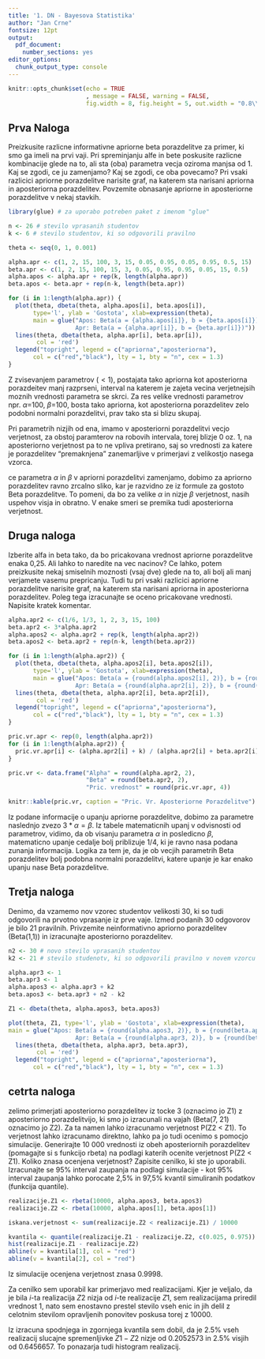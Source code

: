 ---
title: '1. DN - Bayesova Statistika'
author: "Jan Crne"
fontsize: 12pt
output:
  pdf_document:
    number_sections: yes
editor_options:
  chunk_output_type: console
---

```{r setup, include=FALSE}
knitr::opts_chunk$set(echo = TRUE
                      , message = FALSE, warning = FALSE,
                      fig.width = 8, fig.height = 5, out.width = "0.8\\textwidth")
```

## Prva Naloga
\textbf{NAVODILO:} Preizkusite razlicne informativne apriorne beta porazdelitve za primer, ki smo ga imeli na prvi vaji. Pri spreminjanju alfe in bete poskusite razlicne kombinacije glede na to, ali sta (oba) parametra vecja oziroma manjsa od 1. Kaj se zgodi, ce ju zamenjamo? Kaj se zgodi, ce oba povecamo? Pri vsaki razlicici apriorne porazdelitve narisite graf, na katerem sta narisani apriorna in aposteriorna porazdelitev. Povzemite obnasanje apriorne in aposteriorne porazdelitve v nekaj stavkih.


```{r}
library(glue) # za uporabo potreben paket z imenom "glue"

n <- 26 # stevilo vprasanih studentov
k <- 6 # stevilo studentov, ki so odgovorili pravilno

theta <- seq(0, 1, 0.001)

alpha.apr <- c(1, 2, 15, 100, 3, 15, 0.05, 0.95, 0.05, 0.95, 0.5, 15)
beta.apr <- c(1, 2, 15, 100, 15, 3, 0.05, 0.95, 0.95, 0.05, 15, 0.5)
alpha.apos <- alpha.apr + rep(k, length(alpha.apr))
beta.apos <- beta.apr + rep(n-k, length(beta.apr))

```

```{r fig.width = 4, fig.height = 3, out.width = "0.5\\textwidth"}

for (i in 1:length(alpha.apr)) {
  plot(theta, dbeta(theta, alpha.apos[i], beta.apos[i]),
       type='l', ylab = 'Gostota', xlab=expression(theta),
       main = glue("Apos: Beta(a = {alpha.apos[i]}, b = {beta.apos[i]}), 
                   Apr: Beta(a = {alpha.apr[i]}, b = {beta.apr[i]})"))
  lines(theta, dbeta(theta, alpha.apr[i], beta.apr[i]),
        col = 'red')
  legend("topright", legend = c("apriorna","aposteriorna"),
       col = c("red","black"), lty = 1, bty = "n", cex = 1.3)
}
```
\textbf{KOMENTAR:} Z zvisevanjem parametrov ($<1$), postajata tako apriorna kot aposteriorna porazdeitev manj razprseni, interval na katerem je zajeta vecina verjetnejsih moznih vrednosti parametra se skrci. Za res velike vrednosti parametrov npr. $\alpha$=100, $\beta$=100, bosta tako apriorna, kot aposteriorna porazdelitev zelo podobni normalni porazdelitvi, prav tako sta si blizu skupaj.

Pri parametrih nizjih od ena, imamo v aposteriorni porazdelitvi vecjo verjetnost, za obstoj paramterov na robovih intervala, torej blizje 0 oz. 1, na aposteriorno verjetnost pa to ne vpliva pretirano, saj so vrednosti za katere je porazdelitev "premaknjena" zanemarljive v primerjavi z velikostjo nasega vzorca.

ce parametra $\alpha$ in $\beta$ v apriorni porazdelitvi zamenjamo, dobimo za apriorno porazdelitev ravno zrcalno sliko, kar je razvidno ze iz formule za gostoto Beta porazdelitve. To pomeni, da bo za velike $\alpha$ in nizje $\beta$ verjetnost, nasih uspehov visja in obratno. V enake smeri se premika tudi aposteriorna verjetnost.

## Druga naloga

\textbf{NAVODILO:} Izberite alfa in beta tako, da bo pricakovana vrednost apriorne porazdelitve enaka 0,25. Ali lahko to naredite na vec nacinov? Ce lahko, potem preizkusite nekaj smiselnih moznosti (vsaj dve) glede na to, ali bolj ali manj verjamete vasemu prepricanju. Tudi tu pri vsaki razlicici apriorne porazdelitve narisite graf, na katerem sta narisani apriorna in aposteriorna porazdelitev. Poleg tega izracunajte se oceno pricakovane vrednosti. Napisite kratek komentar.

```{r}
alpha.apr2 <- c(1/6, 1/3, 1, 2, 3, 15, 100)
beta.apr2 <- 3*alpha.apr2
alpha.apos2 <- alpha.apr2 + rep(k, length(alpha.apr2))
beta.apos2 <- beta.apr2 + rep(n-k, length(beta.apr2))

```

```{r results = 'hide', fig.width = 4, fig.height = 3, out.width = "0.5\\textwidth"}

for (i in 1:length(alpha.apr2)) {
  plot(theta, dbeta(theta, alpha.apos2[i], beta.apos2[i]),
       type='l', ylab = 'Gostota', xlab=expression(theta),
       main = glue("Apos: Beta(a = {round(alpha.apos2[i], 2)}, b = {round(beta.apos2[i], 2)}, 
                   Apr: Beta(a = {round(alpha.apr2[i], 2)}, b = {round(beta.apr2[i], 2)})"))
  lines(theta, dbeta(theta, alpha.apr2[i], beta.apr2[i]),
        col = 'red')
  legend("topright", legend = c("apriorna","aposteriorna"),
       col = c("red","black"), lty = 1, bty = "n", cex = 1.3)
}
```

```{r}
pric.vr.apr <- rep(0, length(alpha.apr2))
for (i in 1:length(alpha.apr2)) {
  pric.vr.apr[i] <- (alpha.apr2[i] + k) / (alpha.apr2[i] + beta.apr2[i] + n)
}

pric.vr <- data.frame("Alpha" = round(alpha.apr2, 2),
                      "Beta" = round(beta.apr2, 2),
                      "Pric. vrednost" = round(pric.vr.apr, 4))

knitr::kable(pric.vr, caption = "Pric. Vr. Aposteriorne Porazdelitve")

```

\textbf{KOMENTAR:} Iz podane informacije o upanju apriorne porazdelitve, dobimo za parametre naslednjo zvezo $3 * \alpha = \beta$. Iz tabele matematicnih upanj v odvisnosti od parametrov, vidimo, da ob visanju parametra $\alpha$ in posledicno $\beta$, matematicno upanje cedalje bolj priblizuje 1/4, ki je ravno nasa podana zunanja informacija. Logika za tem je, da je ob vecjih parametrih Beta porazdelitev bolj podobna normalni porazdelitvi, katere upanje je kar enako upanju nase Beta porazdelitve.

## Tretja naloga

\textbf{NAVODILO:} Denimo, da vzamemo nov vzorec studentov velikosti 30, ki so tudi odgovorili na prvotno vprasanje iz prve vaje. Izmed podanih 30 odgovorov je bilo 21 pravilnih.
Privzemite neinformativno apriorno porazdelitev (Beta(1,1)) in izracunajte aposteriorno porazdelitev.


```{r}
n2 <- 30 # novo stevilo vprasanih studentov
k2 <- 21 # stevilo studenotv, ki so odgovorili pravilno v novem vzorcu

alpha.apr3 <- 1
beta.apr3 <- 1
alpha.apos3 <- alpha.apr3 + k2
beta.apos3 <- beta.apr3 + n2 - k2

Z1 <- dbeta(theta, alpha.apos3, beta.apos3)

plot(theta, Z1, type='l', ylab = 'Gostota', xlab=expression(theta), 
main = glue("Apos: Beta(a = {round(alpha.apos3, 2)}, b = {round(beta.apos3, 2)}, 
                   Apr: Beta(a = {round(alpha.apr3, 2)}, b = {round(beta.apr3, 2)})"))
  lines(theta, dbeta(theta, alpha.apr3, beta.apr3),
        col = 'red')
  legend("topright", legend = c("apriorna","aposteriorna"),
       col = c("red","black"), lty = 1, bty = "n", cex = 1.3)

```

## cetrta naloga

\textbf{NAVODILO:} zelimo primerjati aposteriorno porazdelitev iz tocke 3 (oznacimo jo Z1) z aposteriorno porazdelitvijo, ki smo jo izracunali na vajah (Beta(7, 21) oznacimo jo Z2). Za ta namen lahko izracunamo verjetnost P(Z2 < Z1). To verjetnost lahko izracunamo direktno, lahko pa jo tudi ocenimo s pomocjo simulacije. Generirajte 10 000 vrednosti iz obeh aposteriornih porazdelitev (pomagajte si s funkcijo rbeta) na podlagi katerih ocenite verjetnost P(Z2 < Z1). Koliko znasa ocenjena verjetnost? Zapisite cenilko, ki ste jo uporabili. Izracunajte se 95% interval zaupanja na podlagi simulacije - kot 95% interval zaupanja lahko porocate 2,5% in 97,5% kvantil simuliranih podatkov (funkcija quantile).

```{r}
realizacije.Z1 <- rbeta(10000, alpha.apos3, beta.apos3)
realizacije.Z2 <- rbeta(10000, alpha.apos[1], beta.apos[1])

iskana.verjetnost <- sum(realizacije.Z2 < realizacije.Z1) / 10000

kvantila <- quantile(realizacije.Z1 - realizacije.Z2, c(0.025, 0.975))
hist(realizacije.Z1 - realizacije.Z2)
abline(v = kvantila[1], col = "red")
abline(v = kvantila[2], col = "red")
```

\textbf{KOMENTAR:} Iz simulacije ocenjena verjetnost znasa $0.9998$.

Za cenilko sem uporabil kar primerjavo med realizacijami. Kjer je veljalo, da je bila $i$-ta realizacija $Z2$ nizja od $i$-te realizacije $Z1$, sem realizacijama priredil vrednost $1$, nato sem enostavno prestel stevilo vseh enic in jih delil z celotnim stevilom opravljenih ponovitev poskusa torej z $10000$.

Iz izracuna spodnjega in zgornjega kvantila sem dobil, da je $2.5\%$ vseh realizacij slucajne spremenljivke $Z1-Z2$ nizje od $0.2052573$ in $2.5\%$ visjih od $0.6456657$. To ponazarja tudi histogram realizacij.


















